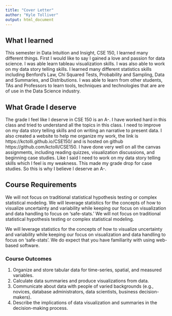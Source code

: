 ```yaml
---
title: "Cover Letter"
author: "Kyle Tolliver"
output: html_document
---
```


## What I learned

This semester in Data Intuition and Insight, CSE 150, I learned many different things. First I would like to say I gained a love and passion for data science. I was able learn tableau visualization skills. I was also  able to work on my data story telling skills. I learned many different statistics skills including Benford's Law, Chi Squared Tests, Probability and Sampling, Data and Summaries, and Distributions. I was able to learn from other students, TAs and Professors to learn tools, techniques and technologies that are are of use in the Data Science industry.       

## What Grade I deserve

The grade I feel like I deserve in CSE 150 is an A-. I have worked hard in this class and tried to understand all the topics in this class. I need to improve on my data story telling skills and on writing an narrative to present data. I also created a website to help me organize my work, the link is https://kctolli.github.io/CSE150/ and is hosted on github https://github.com/kctolli/CSE150. I have done very well on all the canvas assignments, including reading quizzes, visualization discussions, and beginning case studies. Like I said I need to work on my data story telling skills which I feel is my weakness. This made my grade drop for case studies. So this is why I believe I deserve an A-. 

## Course Requirements

We will not focus on traditional statistical hypothesis testing or complex statistical modeling. We will leverage statistics for the concepts of how to visualize uncertainty and variability while keeping our focus on visualization and data handling to focus on ‘safe-stats.’ We will not focus on traditional statistical hypothesis testing or complex statistical modeling.

We will leverage statistics for the concepts of how to visualize uncertainty and variability while keeping our focus on visualization and data handling to focus on ‘safe-stats’. We do expect that you have familiarity with using web-based software.

### Course Outcomes

1. Organize and store tabular data for time-series, spatial, and measured variables.
2. Calculate data summaries and produce visualizations from data.
3. Communicate about data with people of varied backgrounds (e.g., novices, database administrators, data scientists, business decision-makers).
4. Describe the implications of data visualization and summaries in the decision-making process.
